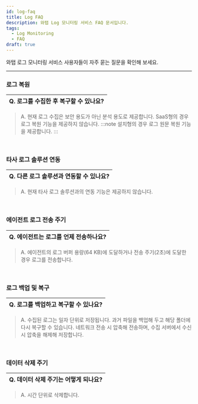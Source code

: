 ```yaml
---
id: log-faq
title: Log FAQ
description: 와탭 Log 모니터링 서비스 FAQ 문서입니다.
tags:
  - Log Monitoring
  - FAQ
draft: true
---
```


와탭 로그 모니터링 서비스 사용자들이 자주 묻는 질문을 확인해 보세요. 

---

<div class ='faq'>

### 로그 복원

| Q. 로그를 수집한 후 복구할 수 있나요? |
| ----------------------- |

> A. 현재 로그 수집은 보안 용도가 아닌 분석 용도로 제공합니다. SaaS형의 경우 로그 복원 기능을 제공하지 않습니다. 
> :::note
> 설치형의 경우 로그 원문 복원 기능을 제공합니다.
> :::

<br/>

### 타사 로그 솔루션 연동

| Q. 다른 로그 솔루션과 연동할 수 있나요? |
| ------------------------ |

> A. 현재 타사 로그 솔루션과의 연동 기능은 제공하지 않습니다.

<br/>

### 에이전트 로그 전송 주기

| Q. 에이전트는 로그를 언제 전송하나요? |
| ---------------------- |

> A. 에이전트의 로그 버퍼 용량(64 KB)에 도달하거나 전송 주기(2초)에 도달한 경우 로그를 전송합니다.

<br/>

### 로그 백업 및 복구

| Q. 로그를 백업하고 복구할 수 있나요? |
| ---------------------- |

> A. 수집된 로그는 일자 단위로 저장됩니다. 과거 파일을 백업해 두고 해당 폴더에 다시 복구할 수 있습니다. 네트워크 전송 시 압축해 전송하며, 수집 서버에서 수신 시 압축을 해제해 저장합니다.

<br/>

### 데이터 삭제 주기

| Q. 데이터 삭제 주기는 어떻게 되나요? |
| ---------------------- |

> A. 시간 단위로 삭제합니다.

<br/>

</div>
